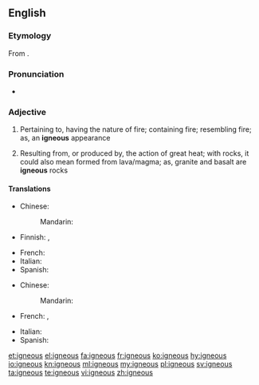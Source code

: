 ==English==

===Etymology===
From {{etyl|la|en}} {{term/t|la|igneus}}.

===Pronunciation=== 
* {{IPA|/ˈɪɡniəs/|lang=en}} 

===Adjective===
{{en-adj}}

# Pertaining to, having the nature of fire; containing fire; resembling fire; as, an '''igneous''' appearance
# {{context|geology|lang=en}} Resulting from, or produced by, the action of great heat; with rocks, it could also mean formed from lava/magma; as, granite and basalt are '''igneous''' rocks

====Translations====
{{trans-top|pertaining to, having the nature of fire}}
* Chinese:
*: Mandarin:  {{t|cmn|火成的|tr=huǒchéngde|sc=Hani}}
* Finnish: {{t|fi|syttyvä}}, {{t|fi|tulenarka}}
{{trans-mid}}
* French: {{t+|fr|igné}}
* Italian: {{t|it|igneo}}
* Spanish: {{t+|es|ígneo}}
{{trans-bottom}}

{{trans-top|resulting from, or produced by, the action of great heat}}
* Chinese:
*: Mandarin:  {{t|cmn|火成的|tr=huǒchéngde|sc=Hani}}
* French: {{t+|fr|igné}}, {{t+|fr|magmatique}}
{{trans-mid}}
* Italian: {{t|it|igneo}}
* Spanish: {{t+|es|ígneo}}
{{trans-bottom}}

[[et:igneous]]
[[el:igneous]]
[[fa:igneous]]
[[fr:igneous]]
[[ko:igneous]]
[[hy:igneous]]
[[io:igneous]]
[[kn:igneous]]
[[ml:igneous]]
[[my:igneous]]
[[pl:igneous]]
[[sv:igneous]]
[[ta:igneous]]
[[te:igneous]]
[[vi:igneous]]
[[zh:igneous]]